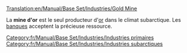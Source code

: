 [[Translation:en/Manual/Base Set/Industries/Gold Mine]]

{{fr/Manual/Base Set/Industries/Industries|image=en/Manual/Base Set/Industries/Goldmine.png
|nom=Mine d'or
|climats=[[fr/Manual/Climat#subarctique|Subarctique]]
|accepte=Rien
|produit=[[fr/Manual/Base Set/Cargos/Or|Or]]
|notes=Absent des autres [[fr/Manual/Climat|climats]]
}}

La '''mine d'or''' est le seul producteur d'[[fr/Manual/Base Set/Cargos/Or|or]] dans le climat subarctique. Les [[fr/Manual/Base Set/Industries/Banque|banques]] acceptent la précieuse ressource.

{{fr/Manual/Base Set/Industries/Navbox Industries}}

[[Category:fr/Manual/Base Set/Industries/Industries primaires]]
[[Category:fr/Manual/Base Set/Industries/Industries subarctiques]]